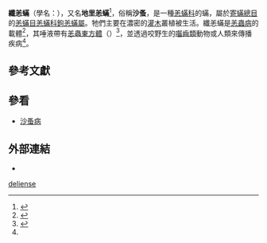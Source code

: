 {{Speciesbox
 | taxon = Leptotrombidium deliense
}}

'''纖恙蟎'''（學名：{{lang|la|''Leptotrombidium deliense''}}），又名'''地里恙蟎'''<ref>{{cite web |url=https://www.cdc.gov.tw/uploads/files/201205/e7a08362-939e-4306-b5b4-68f7ec8c90ad.pdf |title=恙蟲病病媒之種類與生態 |publisher=衛生署疾病管制局研究檢驗中心 |author=王錫杰 |date=2012-05-22 |access-date=2021-09-27 |language=zh-hant |archive-date=2021-09-27 |archive-url=https://web.archive.org/web/20210927171934/https://www.cdc.gov.tw/uploads/files/201205/e7a08362-939e-4306-b5b4-68f7ec8c90ad.pdf |dead-url=no }}</ref>，俗稱'''沙蚤'''，是一種[[恙蟎科|恙蟎科]]的蟎，屬於[[寄蟎總目|寄蟎總目]]的[[恙蟎目|恙蟎目]][[恙蟎科|恙蟎科]][[鉤恙蟎屬|鉤恙蟎屬]]。牠們主要在濃密的[[灌木|灌木]]叢植被生活。纖恙蟎是[[恙蟲病|恙蟲病]]的載體<ref name="AchaSzyfres2003">{{cite book|author1=Pedro N. Acha|author2=Boris Szyfres|title=Zoonoses and Communicable Diseases Common to Man and Animals: Chlamydioses, rickettsioses, and viroses|url=http://books.google.com/books?id=SKd2hN1hb64C&pg=PA40|accessdate=2010-04-13|year=2003|publisher=Pan American Health Org|isbn=9789275119921|pages=40–}}</ref>，其唾液帶有[[恙蟲東方體|恙蟲東方體]]（{{lang|la|''Orientia tsutsugamushi''}}）<ref name="pmid18281226">{{cite journal |author=Tseng BY, Yang HH, Liou JH, Chen LK, Hsu YH |title=Immunohistochemical study of scrub typhus: a report of two cases |journal=Kaohsiung J. Med. Sci. |volume=24 |issue=2 |pages=92–8 |date=2008-02 |pmid=18281226 |doi=10.1016/S1607-551X(08)70103-7 |url=http://ajws.elsevier.com/ajws_pubmed/pubmed_switch.asp?journal_issn=1607-551X&art_pub_year=2008&%20art_pub_month=02&art_pub_vol=24&art_sp=92 |access-date=2010-09-19 |archive-date=2012-02-15 |archive-url=https://web.archive.org/web/20120215233219/http://ajws.elsevier.com/ajws_pubmed/pubmed_switch.asp?journal_issn=1607-551X&art_pub_year=2008&%20art_pub_month=02&art_pub_vol=24&art_sp=92 |dead-url=yes }}</ref>，並透過咬野生的[[囓齒類|囓齒類]]動物或人類來傳播疾病<ref name="AchaSzyfres2003" />。

==參考文獻==
{{Reflist}}

==參看==
*[[沙蚤病|沙蚤病]]

==外部連結==
{{commonscat|Leptotrombidium deliense}}
*{{Wikispecies-inline|Leptotrombidium deliense}}
{{Taxonbar}}
[[Category:鉤恙蟎屬|deliense]]